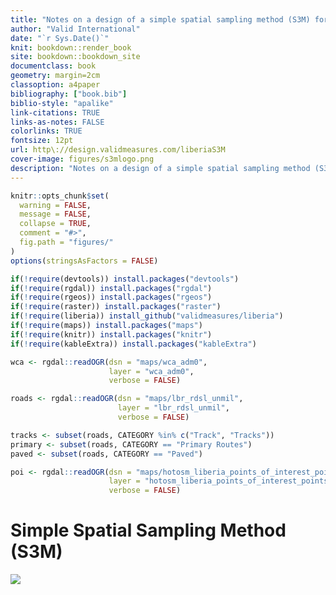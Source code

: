 ```yaml
--- 
title: "Notes on a design of a simple spatial sampling method (S3M) for assessing coverage of health and nutrition programmes in Liberia"
author: "Valid International"
date: "`r Sys.Date()`"
knit: bookdown::render_book
site: bookdown::bookdown_site
documentclass: book
geometry: margin=2cm
classoption: a4paper
bibliography: ["book.bib"]
biblio-style: "apalike"
link-citations: TRUE
links-as-notes: FALSE
colorlinks: TRUE
fontsize: 12pt
url: http\://design.validmeasures.com/liberiaS3M
cover-image: figures/s3mlogo.png
description: "Notes on a design of a simple spatial sampling method (S3M) for assessing coverage of health and nutrition programmes in Liberia"
---
```


```r
knitr::opts_chunk$set(
  warning = FALSE,
  message = FALSE,
  collapse = TRUE,
  comment = "#>",
  fig.path = "figures/"
)
options(stringsAsFactors = FALSE)

if(!require(devtools)) install.packages("devtools")
if(!require(rgdal)) install.packages("rgdal")
if(!require(rgeos)) install.packages("rgeos")
if(!require(raster)) install.packages("raster")
if(!require(liberia)) install_github("validmeasures/liberia")
if(!require(maps)) install.packages("maps")
if(!require(knitr)) install.packages("knitr")
if(!require(kableExtra)) install.packages("kableExtra")

wca <- rgdal::readOGR(dsn = "maps/wca_adm0",
                      layer = "wca_adm0",
                      verbose = FALSE)

roads <- rgdal::readOGR(dsn = "maps/lbr_rdsl_unmil",
                        layer = "lbr_rdsl_unmil",
                        verbose = FALSE)

tracks <- subset(roads, CATEGORY %in% c("Track", "Tracks"))
primary <- subset(roads, CATEGORY == "Primary Routes")
paved <- subset(roads, CATEGORY == "Paved") 

poi <- rgdal::readOGR(dsn = "maps/hotosm_liberia_points_of_interest_points_shp",
                      layer = "hotosm_liberia_points_of_interest_points",
                      verbose = FALSE)
```

# Simple Spatial Sampling Method (S3M) {-}

![](figures/s3mlogo.png)